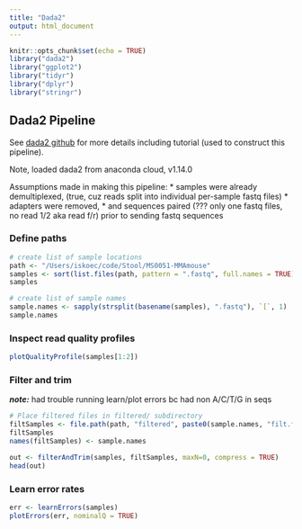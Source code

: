```yaml
---
title: "Dada2"
output: html_document
---
```


```r
knitr::opts_chunk$set(echo = TRUE)
library("dada2")
library("ggplot2")
library("tidyr")
library("dplyr")
library("stringr")
```

## Dada2 Pipeline

See [dada2 github](https://benjjneb.github.io/dada2/index.html) for more details including tutorial (used to construct this pipeline).

Note, loaded dada2 from anaconda cloud, v1.14.0

Assumptions made in making this pipeline:
* samples were already demultiplexed, (true, cuz reads split into individual per-sample fastq files)
* adapters were removed, 
* and sequences paired (??? only one fastq files, no read 1/2 aka read f/r)
prior to sending fastq sequences

### Define paths

```r
# create list of sample locations
path <- "/Users/iskoec/code/Stool/MS0051-MMAmouse"
samples <- sort(list.files(path, pattern = ".fastq", full.names = TRUE))
samples

```


```r
# create list of sample names
sample.names <- sapply(strsplit(basename(samples), ".fastq"), `[`, 1)
sample.names
```



### Inspect read quality profiles
```r
plotQualityProfile(samples[1:2])
```


### Filter and trim
***note:*** had trouble running learn/plot errors bc had non A/C/T/G in seqs


```r
# Place filtered files in filtered/ subdirectory
filtSamples <- file.path(path, "filtered", paste0(sample.names, "filt.fastq.gz"))
filtSamples
names(filtSamples) <- sample.names
```


```r
out <- filterAndTrim(samples, filtSamples, maxN=0, compress = TRUE)
head(out)
```




### Learn error rates
```r
err <- learnErrors(samples)
plotErrors(err, nominalQ = TRUE)
```

